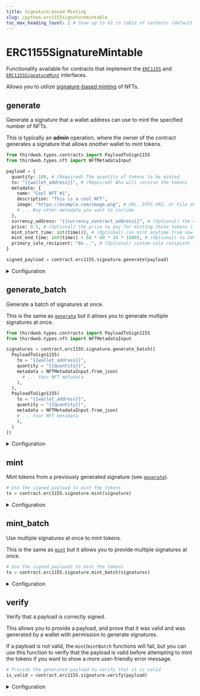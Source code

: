 ```yaml
---
title: Signature-based Minting
slug: /python.erc1155signaturemintable
toc_max_heading_level: 2 # Show up to h2 in table of contents (default is up to h3)
---
```


# ERC1155SignatureMintable

Functionality available for contracts that implement the
[`ERC1155`](/solidity/extensions/erc1155) and
[`ERC1155SignatureMint`](/solidity/extensions/erc1155signaturemint) interfaces.

Allows you to utilize [signature-based minting](/glossary/signature-based-minting) of NFTs.

## generate

Generate a signature that a wallet address can use to mint the specified number of NFTs.

This is typically an **admin** operation, where the owner of the contract generates a signature that allows _another_ wallet to mint tokens.

```python
from thirdweb.types.contracts import PayloadToSign1155
from thirdweb.types.nft import NFTMetadataInput

payload = {
  quantity: 100, # (Required) The quantity of tokens to be minted
  to: "{{wallet_address}}", # (Required) Who will receive the tokens
  metadata: {
    name: "Cool NFT #1",
    description: "This is a cool NFT",
    image: "https://example.com/image.png", # URL, IPFS URI, or File object
    # ... Any other metadata you want to include
  },
  currency_address: "{{currency_contract_address}}", # (Optional) the currency to pay with
  price: 0.5, # (Optional) the price to pay for minting those tokens (in the currency above)
  mint_start_time: int(time()), # (Optional) can mint anytime from now
  mint_end_time: int(time() + 60 * 60 * 24 * 1000), # (Optional) to 24h from now,
  primary_sale_recipient: "0x...", # (Optional) custom sale recipient for this token mint
}

signed_payload = contract.erc1155.signature.generate(payload)
```

<details>
  <summary>Configuration</summary>
  <div>

The `PayloadToSign1155` object you provide to the `generate` function outlines what the signature can be used for.

```python
PayloadToSign1155 = Signature1155PayloadInput

class Signature1155PayloadInput:
    to: str
    metadata: NFTMetadataInput
    token_id: int
    quantity: int
    royalty_recipient: str = ZERO_ADDRESS
    royalty_bps: int = 0
    price: Price = 0
    currency_address: str = NATIVE_TOKEN_ADDRESS
    mint_start_time: int = int(time())
    mint_end_time: int = int(time()) + 60 * 60 * 24 * 1000 * 1000
    uid: Optional[bytes] = None
    primary_sale_recipient: Optional[str] = ZERO_ADDRESS

class NFTMetadataInput:
    name: str
    description: Optional[str] = None
    image: Optional[str] = None
    external_url: Optional[str] = None
    animation_url: Optional[str] = None
    background_color: Optional[str] = None
    properties: Optional[Dict[str, Any]] = None
    attributes: Optional[Dict[str, Any]] = None
```

The `quantity`, `to`, `token_id` and `metadata` fields are required, while the rest are optional.

#### quantity (required)

The number of tokens this signature can be used to mint.
Must be an `int`.

```python
from thirdweb.types.contracts import PayloadToSign1155
from thirdweb.types.nft import NFTMetadataInput

signature = contract.erc1155.signature.generate(PayloadToSign1155(
  # highlight-next-line
  quantity = "{{quantity}}",
  to = "{{wallet_address}}",
  metadata = NFTMetadataInput.from_json(
    # ... Your NFT metadata
  ),
))
```

#### to (required)

The wallet address that can use this signature to mint tokens.

This is to prevent another wallet from intercepting the signature and using it to mint tokens for themselves.

Must be of type `string`.

```python
from thirdweb.types.contracts import PayloadToSign1155
from thirdweb.types.nft import NFTMetadataInput

signature = contract.erc1155.signature.generate(PayloadToSign1155(
  quantity = "{{quantity}}",
  # highlight-next-line
  to = "{{wallet_address}}",
  metadata = NFTMetadataInput.from_json(
    # ... Your NFT metadata
  ),
))
```

#### token_id (required)

The token ID of the NFT to mint.

Must be of type `int`.

#### metadata (required)

The metadata of the NFT to mint.

Can either be a `string` URL that points to valid metadata that conforms to the [metadata standards](https://docs.opensea.io/docs/metadata-standards#metadata-structure),
or an `NFTMetadataInput` object that conforms to the same standards.

```python
class NFTMetadataInput:
    name: str
    description: Optional[str] = None
    image: Optional[str] = None
    external_url: Optional[str] = None
    animation_url: Optional[str] = None
    background_color: Optional[str] = None
    properties: Optional[Dict[str, Any]] = None
    attributes: Optional[Dict[str, Any]] = None
```

If you provide an object, the metadata is uploaded and pinned to IPFS before
the NFT(s) are minted.

```python
from thirdweb.types.contracts import PayloadToSign1155
from thirdweb.types.nft import NFTMetadataInput

signature = contract.erc1155.signature.generate(PayloadToSign1155(
  quantity = "{{quantity}}",
  to = "{{wallet_address}}",
  # highlight-start
  metadata = NFTMetadataInput.from_json(
    # ... Your NFT metadata
  ),
  # highlight-end
))
```

#### currency_address (optional)

The address of the currency to pay for minting the tokens (use the [`price`](#price-optional) field to specify the price).

Defaults to `NATIVE_TOKEN_ADDRESS` (the native currency of the network, e.g. Ether on Ethereum).

Must be of type `str`.

```python
from thirdweb.types.contracts import PayloadToSign1155
from thirdweb.types.nft import NFTMetadataInput

const signature = contract.erc1155.signature.generate(PayloadToSign1155(
  quantity = "{{quantity}}",
  to = "{{wallet_address}}",
  metadata = NFTMetadataInput.from_json(
    # ... Your NFT metadata
),
  # highlight-next-line
  currency_address = "{{currency_contract_address}}",
))
```

#### price (optional)

If you want the user to pay for minting the tokens, you can specify the price **per token**.

Defaults to `0` (free minting).

Must be of type `float`

```python
from thirdweb.types.contracts import PayloadToSign1155
from thirdweb.types.nft import NFTMetadataInput

signature = contract.erc1155.signature.generate(PayloadToSign1155(
  quantity = "{{quantity}}",
  to = "{{wallet_address}}",
  metadata = NFTMetadataInput.from_json(
    # ... Your NFT metadata
  ),
  # highlight-next-line
  price = "{{price}}", # The user will have to pay `price * quantity` for minting the tokens
))
```

#### mint_start_time (optional)

The time from which the signature can be used to mint tokens.

Defaults to `time()` (now).

Must be of type `int`.

```python
from thirdweb.types.contracts import PayloadToSign1155
from thirdweb.types.nft import NFTMetadataInput

signature = contract.erc1155.signature.generate(PayloadToSign1155(
  quantity = "{{quantity}}",
  to = "{{wallet_address}}",
  metadata = NFTMetadataInput.from_json(
    # ... Your NFT metadata
  ),
  # highlight-next-line
  mint_start_time = int(time), # The user can mint the tokens from this time
))
```

#### mint_end_time (optional)

The time until which the signature can be used to mint tokens.

Defaults to `int(time() + 1000 * 60 * 60 * 24 * 365 * 10),` (10 years from now).

Must be of type `int`.

```python
from thirdweb.types.contracts import PayloadToSign1155
from thirdweb.types.nft import NFTMetadataInput

signature = contract.erc1155.signature.generate(PayloadToSign1155(
  quantity = "{{quantity}}",
  to = "{{wallet_address}}",
  metadata = NFTMetadataInput.from_json(
    # ... Your NFT metadata
  ),
  # highlight-next-line
  mint_end_time = int(time() + 60 * 60 * 24 * 1000), # The user can mint the tokens until this time
))
```

#### primary_sale_recipient (optional)

If a `price` is specified, the funds will be sent to the `primary_sale_recipient` address.

Defaults to the `primary_sale_recipient` address of the contract.

```python
from thirdweb.types.contracts import PayloadToSign1155
from thirdweb.types.nft import NFTMetadataInput

signature = contract.erc1155.signature.generate(PayloadToSign1155(
  quantity = "{{quantity}}",
  to = "{{wallet_address}}",
  metadata = NFTMetadataInput.from_json(
    # ... Your NFT metadata
  ),
  price = "{{price}}",
  # highlight-next-line
  primary_sale_recipient = "{{wallet_address}}", # The funds will be sent to this address
))
```

#### royalty_bps (optional)

The percentage fee you want to charge for secondary sales.

Defaults to the `royaltyBps` of the contract.

```python
from thirdweb.types.contracts import PayloadToSign1155
from thirdweb.types.nft import NFTMetadataInput

signature = contract.erc1155.signature.generate(PayloadToSign1155(
  quantity = "{{quantity}}",
  to = "{{wallet_address}}",
  metadata = NFTMetadataInput.from_json(
    # ... Your NFT metadata
  ),
  price = "{{price}}",
  # highlight-next-line
  royalty_bps = 500, # A 5% royalty fee.
))
```

#### royalty_recipient (optional)

The address that will receive the royalty fees from secondary sales.

Defaults to the `royaltyRecipient` address of the contract.

```python
from thirdweb.types.contracts import PayloadToSign1155
from thirdweb.types.nft import NFTMetadataInput

signature = contract.erc1155.signature.generate(PayloadToSign1155(
  quantity = "{{quantity}}",
  to = "{{wallet_address}}",
  metadata = NFTMetadataInput.from_json(
    # ... Your NFT metadata
  ),
  price = "{{price}}",
  # highlight-next-line
  royalty_bps = 500, # A 5% royalty fee.
  royalty_recipient = "{{wallet_address}}", # The royalty fees will be sent to this address
))
```

</div>
</details>

## generate_batch

Generate a batch of signatures at once.

This is the same as [`generate`](#generate) but it allows you to generate multiple signatures at once.

```python
from thirdweb.types.contracts import PayloadToSign1155
from thirdweb.types.nft import NFTMetadataInput

signatures = contract.erc1155.signature.generate_batch([
  PayloadToSign1155(
    to = "{{wallet_address}}",
    quantity = "{{quantity}}",
    metadata = NFTMetadataInput.from_json(
      # ... Your NFT metadata
    ),
  ),
  PayloadToSign1155(
    to = "{{wallet_address}}",
    quantity = "{{quantity}}",
    metadata = NFTMetadataInput.from_json(
    # ... Your NFT metadata
    ),
  )
])
```

<details>
  <summary>Configuration</summary>
  <div>

#### payloads_to_sign

A list of `PayloadToSign1155` objects containing the configuration options for each signature.

See [`generate`](#generate) for the configuration options available for each signature.

</div>
</details>

## mint

Mint tokens from a previously generated signature (see [`generate`](#generate)).

```python
# Use the signed payload to mint the tokens
tx = contract.erc1155.signature.mint(signature)
```

<details>
  <summary>Configuration</summary>
  <div>

#### signature (required)

The signature created by the [`generate`](#generate) function.

The typical pattern is the **admin** generates a signature, and the **user** uses it to mint the tokens, under the conditions specified in the signature.

Must be of type `SignedPayload1155`.

```python
class SignedPayload1155:
    payload: Signature1155PayloadInput
    signature: str

class Signature1155PayloadInput:
    to: str
    metadata: NFTMetadataInput
    token_id: int
    quantity: int
    royalty_recipient: str = ZERO_ADDRESS
    royalty_bps: int = 0
    price: Price = 0
    currency_address: str = NATIVE_TOKEN_ADDRESS
    mint_start_time: int = int(time())
    mint_end_time: int = int(time()) + 60 * 60 * 24 * 1000 * 1000
    uid: Optional[bytes] = None
    primary_sale_recipient: Optional[str] = ZERO_ADDRESS
```

```python
# Use the signed payload to mint the tokens
tx = contract.erc1155.signature.mint(
  # highlight-next-line
  signature, # Signature generated by the `generate` function
)
```

</div>
</details>

## mint_batch

Use multiple signatures at once to mint tokens.

This is the same as [`mint`](#mint) but it allows you to provide multiple signatures at once.

```python
# Use the signed payloads to mint the tokens
tx = contract.erc1155.signature.mint_batch(signatures)
```

<details>
  <summary>Configuration</summary>
  <div>

#### signatures (required)

A list of signatures created by the [`generate`](#generate) or [`generate_batch`](#generate_batch) functions.

Must be of type `List[SignedPayload1155]`.

</div>
</details>

## verify

Verify that a payload is correctly signed.

This allows you to provide a payload, and prove that it was valid and was generated
by a wallet with permission to generate signatures.

If a payload is not valid, the `mint`/`mintBatch` functions will fail,
but you can use this function to verify that the payload is valid before attempting to mint the tokens
if you want to show a more user-friendly error message.

```python
# Provide the generated payload to verify that it is valid
is_valid = contract.erc1155.signature.verify(payload)
```

<details>
  <summary>Configuration</summary>
  <div>

#### payload (required)

The payload to verify.

Must be of type `SignedPayload1155`.

### Return Value

Returns `true` if the payload is valid, `false` otherwise.

</div>
</details>
